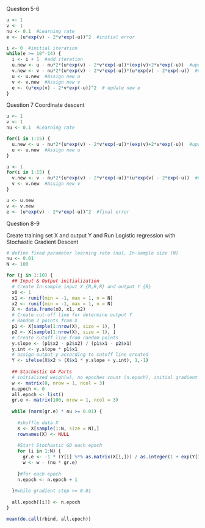 Question 5-6

```r
u <- 1
v <- 1
nu <- 0.1  #Learning rate
e <- (u*exp(v) - 2*v*exp(-u))^2  #initial error

i <- 0  #initial iteration
while(e >= 10^-14) {
  i <- i + 1  #add iteration
  u.new <- u - nu*2*(u*exp(v) - 2*v*exp(-u))*(exp(v)+2*v*exp(-u))  #update new u = u - partial diff E/u
  v.new <- v - nu*2*(u*exp(v) - 2*v*exp(-u))*(u*exp(v) - 2*exp(-u))  #update new v = v - partial diff E/v
  u <- u.new  #Assign new u
  v <- v.new  #Assign new v
  e <- (u*exp(v) - 2*v*exp(-u))^2  # update new e
}

```

Question 7
Coordinate descent

```r
u <- 1
v <- 1
nu <- 0.1  #Learning rate

for(i in 1:15) {
  u.new <- u - nu*2*(u*exp(v) - 2*v*exp(-u))*(exp(v)+2*v*exp(-u))  #update new u = u - partial diff E/u
  u <- u.new  #Assign new u
}

u <- 1
for(i in 1:15) {
  v.new <- v - nu*2*(u*exp(v) - 2*v*exp(-u))*(u*exp(v) - 2*exp(-u))  #update new v = v - partial diff E/v
  v <- v.new  #Assign new v
}

u <- u.new
v <- v.new
e <- (u*exp(v) - 2*v*exp(-u))^2  #final error
```

Question 8-9

Create training set X and output Y and
Run Logistic regression with Stochastic Gradient Descent
```r

# define fixed parameter learning rate (nu), In-sample size (N)
nu <- 0.01
N <- 100

for (j in 1:10) {
  ## Input & Output initialization
  # Create In-sample input X {R,R,R} and output Y {R}
  x0 <- 1
  x1 <- runif(min = -1, max = 1, n = N)
  x2 <- runif(min = -1, max = 1, n = N)
  X <- data.frame(x0, x1, x2)
  # Create cut-off line for determine output Y
  # Random 2 points from X 
  p1 <- X[sample(1:nrow(X), size = 1), ]
  p2 <- X[sample(1:nrow(X), size = 1), ]
  # Create cutoff line from random points
  y.slope <- (p1$x2 - p2$x2) / (p1$x1 - p2$x1)
  y.int <- y.slope * p1$x1
  # assign output y according to cutoff line created
  Y <- ifelse(X$x2 > (X$x1 * y.slope + y.int), 1,-1)
  
  ## Stachostic GA Parts
  # initialized weigh(w), no epoches count (n.epoch), initial gradient (gr.e)
  w <- matrix(0, nrow = 1, ncol = 3)
  n.epoch <- 0
  all.epoch <- list()
  gr.e <- matrix(100, nrow = 1, ncol = 3)
  
  while (norm(gr.e) * nu >= 0.01) {
    
    #shuffle data X
    X <- X[sample(1:N, size = N),]
    rownames(X) <- NULL
    
    #Start Stochastic GD each epoch
    for (i in 1:N) {
      gr.e <- -1 * (Y[i] %*% as.matrix(X[i,])) / as.integer(1 + exp(Y[i] %*% as.matrix(X[i,]) %*% t(as.matrix(w))))
      w <- w - (nu * gr.e)
      
    }#for each epoch
    n.epoch <- n.epoch + 1
    
  }#while gradient step >= 0.01
  
  all.epoch[[i]] <- n.epoch
}

mean(do.call(rbind, all.epoch))
```